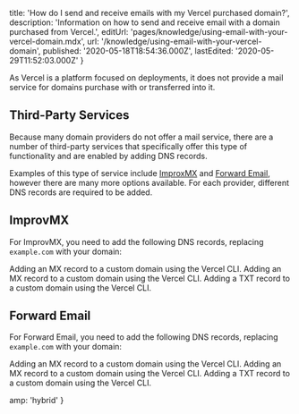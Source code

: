 
  title: 'How do I send and receive emails with my Vercel purchased domain?',
  description:
    'Information on how to send and receive email with a domain purchased from Vercel.',
  editUrl: 'pages/knowledge/using-email-with-your-vercel-domain.mdx',
  url: '/knowledge/using-email-with-your-vercel-domain',
  published: '2020-05-18T18:54:36.000Z',
  lastEdited: '2020-05-29T11:52:03.000Z'
}

As Vercel is a platform focused on deployments, it does not provide a mail service for domains purchase with or transferred into it.

## Third-Party Services

Because many domain providers do not offer a mail service, there are a number of third-party services that specifically offer this type of functionality and are enabled by adding DNS records.

Examples of this type of service include [ImproxMX](https://improvmx.com/) and [Forward Email](https://forwardemail.net/en), however there are many more options available. For each provider, different DNS records are required to be added.

## ImprovMX

For ImprovMX, you need to add the following DNS records, replacing `example.com` with your domain:

<Snippet dark text="vercel dns add example.com '@' MX mx1.improvmx.com 10" />
<Caption>Adding an MX record to a custom domain using the Vercel CLI.</Caption>

<Snippet dark text="vercel dns add example.com '@' MX mx2.improvmx.com 20" />
<Caption>Adding an MX record to a custom domain using the Vercel CLI.</Caption>

<Snippet dark text="vercel dns add example.com '@' TXT v=spf1 'include:spf.improvmx.com ~all'" />
<Caption>Adding a TXT record to a custom domain using the Vercel CLI.</Caption>

## Forward Email

For Forward Email, you need to add the following DNS records, replacing `example.com` with your domain:

<Snippet dark text="vercel dns add example.com '@' MX mx1.forwardemail.net 10" />
<Caption>Adding an MX record to a custom domain using the Vercel CLI.</Caption>

<Snippet dark text="vercel dns add example.com '@' MX mx2.forwardemail.net 20" />
<Caption>Adding an MX record to a custom domain using the Vercel CLI.</Caption>

<Snippet dark text="vercel dns add example.com '@' TXT forward-email=example.com" />
<Caption>Adding a TXT record to a custom domain using the Vercel CLI.</Caption>


  amp: 'hybrid'
}
